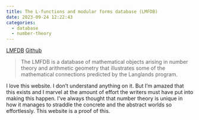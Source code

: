 ```yaml
---
title: The L-functions and modular forms database (LMFDB)
date: 2023-09-24 12:22:43
categories:
  - database
  - number-theory
---
```


[LMFDB](https://www.lmfdb.org/)
[Github](https://github.com/LMFDB/lmfdb)

> The LMFDB is a database of mathematical objects arising in number theory and arithmetic geometry that illustrates some of the mathematical connections predicted by the Langlands program.

I love this website. I don't understand anything on it. 
But I'm amazed that this exists and I marvel at the amount of effort the writers must have put into making this happen. 
I've always thought that number theory is unique in how it manages to straddle the concrete and the abstract worlds so effortlessly.
This website is a proof of this. 